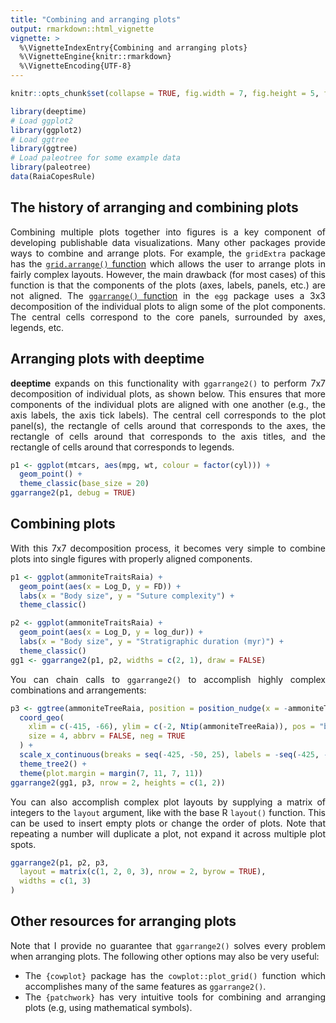 ```yaml
---
title: "Combining and arranging plots"
output: rmarkdown::html_vignette
vignette: >
  %\VignetteIndexEntry{Combining and arranging plots}
  %\VignetteEngine{knitr::rmarkdown}
  %\VignetteEncoding{UTF-8}
---
```


```r
knitr::opts_chunk$set(collapse = TRUE, fig.width = 7, fig.height = 5, fig.align = "center")
```

```r
library(deeptime)
# Load ggplot2
library(ggplot2)
# Load ggtree
library(ggtree)
# Load paleotree for some example data
library(paleotree)
data(RaiaCopesRule)
```

<div style="text-align: justify">
## The history of arranging and combining plots
Combining multiple plots together into figures is a key component of developing publishable data visualizations. Many other packages provide ways to combine and arrange plots. For example, the `gridExtra` package has the [`grid.arrange()` function](https://cran.r-project.org/package=gridExtra/vignettes/arrangeGrob.html) which allows the user to arrange plots in fairly complex layouts. However, the main drawback (for most cases) of this function is that the components of the plots (axes, labels, panels, etc.) are not aligned. The [`ggarrange()` function](https://cran.r-project.org/package=egg/vignettes/Overview.html#arranging-and-aligning-multiple-plots) in the `egg` package uses a 3x3 decomposition of the individual plots to align some of the plot components. The central cells correspond to the core panels, surrounded by axes, legends, etc.

## Arranging plots with deeptime
__deeptime__ expands on this functionality with `ggarrange2()` to perform 7x7 decomposition of individual plots, as shown below. This ensures that more components of the individual plots are aligned with one another (e.g., the axis labels, the axis tick labels). The central cell corresponds to the plot panel(s), the rectangle of cells around that corresponds to the axes, the rectangle of cells around that corresponds to the axis titles, and the rectangle of cells around that corresponds to legends.
```r
p1 <- ggplot(mtcars, aes(mpg, wt, colour = factor(cyl))) +
  geom_point() +
  theme_classic(base_size = 20)
ggarrange2(p1, debug = TRUE)
```

## Combining plots
With this 7x7 decomposition process, it becomes very simple to combine plots into single figures with properly aligned components.
```r
p1 <- ggplot(ammoniteTraitsRaia) +
  geom_point(aes(x = Log_D, y = FD)) +
  labs(x = "Body size", y = "Suture complexity") +
  theme_classic()

p2 <- ggplot(ammoniteTraitsRaia) +
  geom_point(aes(x = Log_D, y = log_dur)) +
  labs(x = "Body size", y = "Stratigraphic duration (myr)") +
  theme_classic()
gg1 <- ggarrange2(p1, p2, widths = c(2, 1), draw = FALSE)
```

You can chain calls to `ggarrange2()` to accomplish highly complex combinations and arrangements:
```r
p3 <- ggtree(ammoniteTreeRaia, position = position_nudge(x = -ammoniteTreeRaia$root.time)) +
  coord_geo(
    xlim = c(-415, -66), ylim = c(-2, Ntip(ammoniteTreeRaia)), pos = "bottom",
    size = 4, abbrv = FALSE, neg = TRUE
  ) +
  scale_x_continuous(breaks = seq(-425, -50, 25), labels = -seq(-425, -50, 25)) +
  theme_tree2() +
  theme(plot.margin = margin(7, 11, 7, 11))
ggarrange2(gg1, p3, nrow = 2, heights = c(1, 2))
```

You can also accomplish complex plot layouts by supplying a matrix of integers to the `layout` argument, like with the base R `layout()` function. This can be used to insert empty plots or change the order of plots. Note that repeating a number will duplicate a plot, not expand it across multiple plot spots.
```r
ggarrange2(p1, p2, p3,
  layout = matrix(c(1, 2, 0, 3), nrow = 2, byrow = TRUE),
  widths = c(1, 3)
)
```

## Other resources for arranging plots
Note that I provide no guarantee that `ggarrange2()` solves every problem when arranging plots. The following other options may also be very useful:

- The `{cowplot}` package has the `cowplot::plot_grid()` function which accomplishes many of the same features as `ggarrange2()`.
- The `{patchwork}` has very intuitive tools for combining and arranging plots (e.g, using mathematical symbols).
</div>
